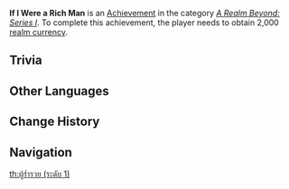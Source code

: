 {{Achievement Infobox
|title        = If I Were a Rich Man
|id           = 81059
|order id     = 1060
|category     = A Realm Beyond: Series I
|description  = Obtain 2,000 [[Realm Currency|realm currency]].
|requirements = 
|primogems    = 5
|tracking     = Tracks the total amount.
|topic        = 
|set          = If I Were a Rich Man
|tier         = 1
|tiers_total  = 3
|tier1        = If I Were a Rich Man (Tier 1)
|tier2        = If I Were a Rich Man (Tier 2)
|tier3        = If I Were a Rich Man (Tier 3)
|prev         = 
|next         = If I Were a Rich Man (Tier 2)
}}
'''If I Were a Rich Man''' is an [[Achievement]] in the category ''[[A Realm Beyond: Series I]]''. To complete this achievement, the player needs to obtain 2,000 [[Realm Currency|realm currency]].

==Trivia==
{{Transclude|If I Were a Rich Man|Trivia}}
<!--
==Video Guides==
{{EVT
|video1   = 
|caption1 = 
}}
-->
==Other Languages==
{{Transclude|If I Were a Rich Man|Other Languages}}

==Change History==
{{Change History|1.5}}
<!--
==References==
{{Reflist}}
-->
==Navigation==
{{Achievement Navbox|A Realm Beyond: Series I}}
[[th:ผู้ร่ำรวย (ระดับ 1)]]